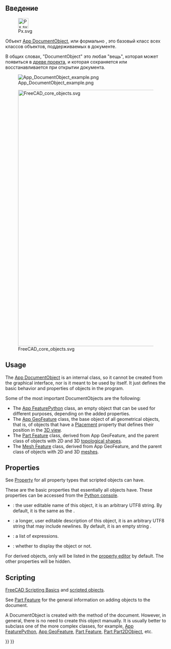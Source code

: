<languages/>
{{TOCright}}

== Введение ==

[[File:Px.svg|32px]]

Объект [[App_DocumentObject/ru|App DocumentObject]], или формально  {{incode|App::DocumentObject}}, это базовый класс всех классов объектов, поддерживаемых в документе.

<div class="mw-translate-fuzzy">
В общих словах, "DocumentObject" это любая "вещь", которая может появиться в [[tree view/ru|древе проекта]], и которая сохраняется или восстанавливается при открытии документа.
</div>

[[File:App_DocumentObject_example.png]]

{{Caption|Tree view showing different objects in the document. Each of them is a "document object", ultimately derived from the base {{incode|App::DocumentObject}} class.}}

[[File:FreeCAD_core_objects.svg|800px]]

{{Caption|Simplified diagram of the relationships between the core objects in FreeCAD}}

== Usage ==

The [[App_DocumentObject|App DocumentObject]] is an internal class, so it cannot be created from the graphical interface, nor is it meant to be used by itself. It just defines the basic behavior and properties of objects in the program.

Some of the most important DocumentObjects are the following:
* The [[App_FeaturePython|App FeaturePython]] class, an empty object that can be used for different purposes, depending on the added properties.
* The [[App_GeoFeature|App GeoFeature]] class, the base object of all geometrical objects, that is, of objects that have a [[Placement|Placement]] property that defines their position in the [[3D_view|3D view]].
* The [[Part_Feature|Part Feature]] class, derived from App GeoFeature, and the parent class of objects with 2D and 3D [[Part_TopoShape|topological shapes]].
* The [[Mesh_Feature|Mesh Feature]] class, derived from App GeoFeature, and the parent class of objects with 2D and 3D [[Mesh_MeshObject|meshes]].

== Properties ==

See [[Property|Property]] for all property types that scripted objects can have.

These are the basic properties that essentially all objects have. These properties can be accessed from the [[Python console|Python console]].

* {{PropertyData|Label|String}}: the user editable name of this object, it is an arbitrary UTF8 string. By default, it is the same as the {{incode|Name}}.
* {{PropertyData|Label2|String}}: a longer, user editable description of this object, it is an arbitrary UTF8 string that may include newlines. By default, it is an empty string {{value|""}}.
* {{PropertyData|Expression Engine|ExpressionEngine}}: a list of expressions.
* {{PropertyData|Visibility|Bool}}: whether to display the object or not.

For derived objects, only {{PropertyData|Label}} will be listed in the [[property editor|property editor]] by default. The other properties will be hidden.

== Scripting ==

{{Emphasis|See also:}} [[FreeCAD_Scripting_Basics|FreeCAD Scripting Basics]] and [[Scripted_objects|scripted objects]].

See [[Part_Feature|Part Feature]] for the general information on adding objects to the document.

A DocumentObject is created with the {{incode|addObject()}} method of the document. However, in general, there is no need to create this object manually. It is usually better to subclass one of the more complex classes, for example, [[App_FeaturePython|App FeaturePython]], [[App_GeoFeature|App GeoFeature]], [[Part_Feature|Part Feature]], [[Part_Part2DObject|Part Part2DObject]], etc.

{{Code|code=
import FreeCAD as App

doc = App.newDocument()
obj = App.ActiveDocument.addObject("App::DocumentObject", "Name")
obj.Label = "Custom label"
}}


{{Document_objects_navi{{#translation:}}}}
{{Userdocnavi{{#translation:}}}}
